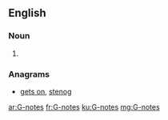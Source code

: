 ==English==

===Noun===
{{head|en|noun plural form}}

# {{plural of|G-note|lang=en}}

===Anagrams===
* [[gets on#English|gets on]], [[stenog#English|stenog]]

[[ar:G-notes]]
[[fr:G-notes]]
[[ku:G-notes]]
[[mg:G-notes]]
